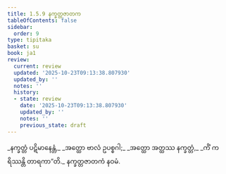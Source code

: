 ```yaml
---
title: 1.5.9 နက္ခတ္တဇာတက
tableOfContents: false
sidebar:
  order: 9
type: tipitaka
basket: su
book: ja1
review:
  current: review
  updated: '2025-10-23T09:13:38.807930'
  updated_by: ''
  notes: ''
  history:
  - state: review
    date: '2025-10-23T09:13:38.807930'
    updated_by: ''
    notes: ''
    previous_state: draft
---
```



<ReviewStatus review={frontmatter.review} showDetails={true} />

<HypothesisAnnotation frontmatter={frontmatter} />

<DynamicBreadcrumb />

<Division number="49" book="ja1" e="ch" v="22" p="12">

<Paragraph number="106" type="verses" book="ja1">
_နက္ခတ္တံ ပဋိမာနေန္တံ,_  
_အတ္ထော ဗာလံ ဥပစ္စဂါ;_  
_အတ္ထော အတ္ထဿ နက္ခတ္တံ,_  
_ကိံ ကရိဿန္တိ တာရကာ”တိ._  


</Paragraph>
</Division>

<Paragraph number="107" type="center" book="ja1">
နက္ခတ္တဇာတကံ နဝမံ.
</Paragraph>